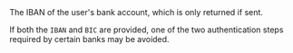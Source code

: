 <ParamField body="IBAN" type="string">
The IBAN of the user's bank account, which is only returned if sent.

If both the `IBAN` and `BIC` are provided, one of the two authentication steps required by certain banks may be avoided.
</ParamField>